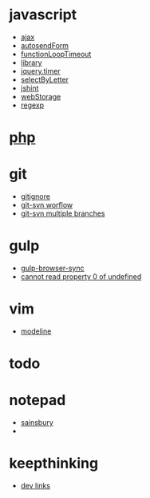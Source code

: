 = javascript =
* [[ajax]]
* [[autosendForm]]
* [[functionLoopTimeout]]
* [[library]]
* [[jquery.timer]]
* [[selectByLetter]]
* [[jshint]]
* [[webStorage]]
* [[regexp]]

= [[php]] =

= git =
* [[gitignore]]
* [[git-svn worflow]]
* [[git-svn multiple branches]]

= gulp =
* [[gulp-browser-sync]]
* [[cannot read property 0 of undefined]]

= vim =
* [[modeline]]

= todo =

= notepad =
* [[sainsbury]]
* 
= keepthinking =
* [[dev links]]

